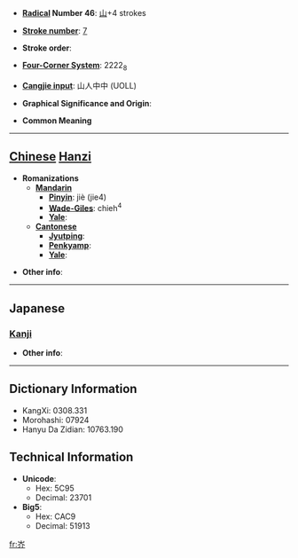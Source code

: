 * '''[[Wiktionary:Chinese radical index| Radical]] Number 46''': [[Wiktionary:Chinese radical index 山|山]]+4 strokes

* '''[[Wiktionary:Chinese total strokes index|Stroke number]]''': [[Wiktionary:Chinese total strokes index 7|7]]

* '''Stroke order''': 

* '''[[Wiktionary:Chinese four corner index|Four-Corner System]]''': 2222<sub>8</sub>

* '''[[Wiktionary:Chinese Cangjie index|Cangjie input]]''': 山人中中 (UOLL)

* '''Graphical Significance and Origin''': 

* '''Common Meaning'''

----

== [[Chinese]] [[Hanzi]] ==

* '''Romanizations'''
** '''[[Mandarin]]'''
*** '''[[Pinyin]]''': jiè (jie4)
*** '''[[Wade-Giles]]''': chieh<sup>4</sup>
*** '''[[Yale]]''': 
** '''[[Cantonese]]'''
*** '''[[Jyutping]]''':
*** '''[[Penkyamp]]''': 
*** '''[[Yale]]''': 

* '''Other info''': 

----

==Japanese==
===[[Kanji]]===
{{kanji|on readings=[[かい]] (kai)
|kun readings=
}}

* '''Other info''':  

----

== Dictionary Information ==

* KangXi: 0308.331
* Morohashi: 07924
* Hanyu Da Zidian: 10763.190

== Technical Information ==

* '''Unicode''':
** Hex: 5C95
** Decimal: 23701
* '''Big5''':
** Hex: CAC9
** Decimal: 51913

[[fr:岕]]
